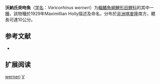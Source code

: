 {{Speciesbox
| name = 沃納氏突吻魚
| status = LC
| status_system = IUCN3.1
| image = 
| genus = Varicorhinus
| species = werneri
| authority = [[Holly|Holly]], 1929
| synonyms = 
}}

'''沃納氏突吻魚'''（[[学名|学名]]：''Varicorhinus werneri''）为[[輻鰭魚綱|輻鰭魚綱]][[鯉形目|鯉形目]][[鲤科|鲤科]]的其中一[[種|種]]，該物種於1929年Maximillian Holly描述及命名，分布於[[非洲|非洲]][[喀麥隆|喀麥隆]]南方，體長可達10公分。

== 参考文献 ==
*{{FishBase_species|genus=Varicorhinus|species=werneri|year=2011|month=12}}

== 扩展阅读 ==
{{refbegin}}
{{wikispecies-inline|Varicorhinus werneri|沃納氏突吻魚}}
{{refend}}
{{Taxonbar|from=Q3756125}}

[[Category:突吻魚屬|werneri]]
[[Category:1929年描述的鱼类|V]]


{{Cypriniformes-stub}}
